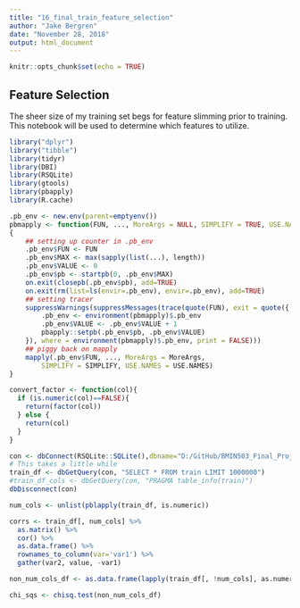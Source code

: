 ---
title: "16_final_train_feature_selection"
author: "Jake Bergren"
date: "November 28, 2018"
output: html_document
---

```{r setup, include=FALSE}
knitr::opts_chunk$set(echo = TRUE)
```

## Feature Selection

The sheer size of my training set begs for feature slimming prior to training. This notebook will be used to determine which features to utilize.

```{r}
library("dplyr")
library("tibble")
library(tidyr)
library(DBI)
library(RSQLite)
library(gtools)
library(pbapply)
library(R.cache)
```

```{r}
.pb_env <- new.env(parent=emptyenv())
pbmapply <- function(FUN, ..., MoreArgs = NULL, SIMPLIFY = TRUE, USE.NAMES = TRUE)
{
    ## setting up counter in .pb_env
    .pb_env$FUN <- FUN
    .pb_env$MAX <- max(sapply(list(...), length))
    .pb_env$VALUE <- 0
    .pb_env$pb <- startpb(0, .pb_env$MAX)
    on.exit(closepb(.pb_env$pb), add=TRUE)
    on.exit(rm(list=ls(envir=.pb_env), envir=.pb_env), add=TRUE)
    ## setting tracer
    suppressWarnings(suppressMessages(trace(quote(FUN), exit = quote({
        .pb_env <- environment(pbmapply)$.pb_env
        .pb_env$VALUE <- .pb_env$VALUE + 1
        pbapply::setpb(.pb_env$pb, .pb_env$VALUE)
    }), where = environment(pbmapply)$.pb_env, print = FALSE)))
    ## piggy back on mapply
    mapply(.pb_env$FUN, ..., MoreArgs = MoreArgs,
        SIMPLIFY = SIMPLIFY, USE.NAMES = USE.NAMES)
}

convert_factor <- function(col){
  if (is.numeric(col)==FALSE){
    return(factor(col))
  } else {
    return(col)
  }
}
```

```{r eval=TRUE}
con <- dbConnect(RSQLite::SQLite(),dbname="D:/GitHub/BMIN503_Final_Project/training_final.db")
# This takes a little while
train_df <- dbGetQuery(con, "SELECT * FROM train LIMIT 1000000")
#train_df_cols <- dbGetQuery(con, "PRAGMA table_info(train)")
dbDisconnect(con)

num_cols <- unlist(pblapply(train_df, is.numeric))

corrs <- train_df[, num_cols] %>%
  as.matrix() %>%
  cor() %>%
  as.data.frame() %>%
  rownames_to_column(var='var1') %>%
  gather(var2, value, -var1)

non_num_cols_df <- as.data.frame(lapply(train_df[, !num_cols], as.numeric))

chi_sqs <- chisq.test(non_num_cols_df)
```